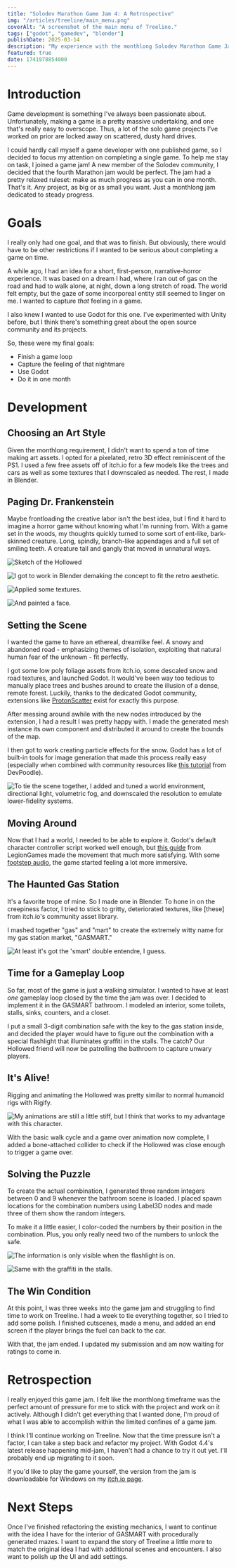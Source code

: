 ```yaml
---
title: "Solodev Marathon Game Jam 4: A Retrospective"
img: "/articles/treeline/main_menu.png"  
coverAlt: "A screenshot of the main menu of Treeline."
tags: ["godot", "gamedev", "blender"]
publishDate: 2025-03-14
description: "My experience with the monthlong Solodev Marathon Game Jam"
featured: true
date: 1741978854000
---
```

# Introduction

Game development is something I've always been passionate about. Unfortunately, making a game is a pretty massive undertaking, and one that's really easy to overscope. Thus, a lot of the solo game projects I've worked on prior are locked away on scattered, dusty hard drives.

I could hardly call myself a game developer with one published game, so I decided to focus my attention on completing a single game. To help me stay on task, I joined a game jam! A new member of the Solodev community, I decided that the fourth Marathon jam would be perfect. The jam had a pretty relaxed ruleset: make as much progress as you can in one month. That's it. Any project, as big or as small you want. Just a monthlong jam dedicated to steady progress.
# Goals
I really only had one goal, and that was to finish. But obviously, there would have to be other restrictions if I wanted to be serious about completing a game on time.

A while ago, I had an idea for a short, first-person, narrative-horror experience. It was based on a dream I had, where I ran out of gas on the road and had to walk alone, at night, down a long stretch of road. The world felt empty, but the gaze of some incorporeal entity still seemed to linger on me. I wanted to capture _that_ feeling in a game.

I also knew I wanted to use Godot for this one. I've experimented with Unity before, but I think there's something great about the open source community and its projects.

So, these were my final goals:
- Finish a game loop
- Capture the feeling of that nightmare
- Use Godot
- Do it in one month
# Development
## Choosing an Art Style
Given the monthlong requirement,  I didn't want to spend a ton of time making art assets. I opted for a pixelated, retro 3D effect reminiscent of the PS1. I used a few free assets off of itch.io for a few models like the trees and cars as well as some textures that I downscaled as needed. The rest, I made in Blender.
## Paging Dr. Frankenstein
Maybe frontloading the creative labor isn't the best idea, but I find it hard to imagine a horror game without knowing what I'm running from. With a game set in the woods, my thoughts quickly turned to some sort of ent-like, bark-skinned creature. Long, spindly, branch-like appendages and a full set of smiling teeth. A creature tall and gangly that moved in unnatural ways.


  ![Sketch of the Hollowed](/articles/treeline/sketch.png)


  ![I got to work in Blender demaking the concept to fit the retro aesthetic.](/articles/treeline/model.png)

  ![Applied some textures.](/articles/treeline/textured.png)
  
  ![And painted a face.](/articles/treeline/closeup.png)

## Setting the Scene
I wanted the game to have an ethereal, dreamlike feel. A snowy and abandoned road - emphasizing themes of isolation, exploiting that natural human fear of the unknown - fit perfectly.

I got some low poly foliage assets from itch.io, some descaled snow and road textures, and launched Godot. It would've been way too tedious to manually place trees and bushes around to create the illusion of a dense, remote forest. Luckily, thanks to the dedicated Godot community, extensions like [ProtonScatter](https://github.com/HungryProton/scatter) exist for exactly this purpose.

After messing around awhile with the new nodes introduced by the extension, I had a result I was pretty happy with. I made the generated mesh instance its own component and distributed it around to create the bounds of the map.

I then got to work creating particle effects for the snow. Godot has a lot of built-in tools for image generation that made this process really easy (especially when combined with community resources like [this tutorial](https://www.youtube.com/watch?v=n5RAGhxHo28) from DevPoodle).


  ![To tie the scene together, I added and tuned a world environment, directional light, volumetric fog, and downscaled the resolution to emulate lower-fidelity systems.](/articles/treeline/hollowed.png)
## Moving Around
Now that I had a world, I needed to be able to explore it. Godot's default character controller script worked well enough, but [this guide](https://www.youtube.com/watch?v=A3HLeyaBCq4) from LegionGames made the movement that much more satisfying. With some [footstep audio](https://www.youtube.com/watch?v=raAe58RBees), the game started feeling a lot more immersive.
## The Haunted Gas Station
It's a favorite trope of mine. So I made one in Blender. To hone in on the creepiness factor, I tried to stick to gritty, deteriorated textures, like [these] from itch.io's community asset library.

I mashed together "gas" and "mart" to create the extremely witty name for my gas station market, "GASMART." 

  ![At least it's got the 'smart' double entendre, I guess.](/articles/treeline/station.png)
## Time for a Gameplay Loop
So far, most of the game is just a walking simulator. I wanted to have at least _one_ gameplay loop closed by the time the jam was over. I decided to implement it in the GASMART bathroom. I modeled an interior, some toilets, stalls, sinks, counters, and a closet.

I put a small 3-digit combination safe with the key to the gas station inside, and decided the player would have to figure out the combination with a special flashlight that illuminates graffiti in the stalls. The catch? Our Hollowed friend will now be patrolling the bathroom to capture unwary players.

## It's Alive!
Rigging and animating the Hollowed was pretty similar to normal humanoid rigs with Rigify. 


  ![My animations are still a little stiff, but I think that works to my advantage with this character.](/articles/treeline/hollowed_walk.gif)


With the basic walk cycle and a game over animation now complete, I added a bone-attached collider to check if the Hollowed was close enough to trigger a game over.

## Solving the Puzzle
To create the actual combination, I generated three random integers between 0 and 9 whenever the bathroom scene is loaded. I placed spawn locations for the combination numbers using Label3D nodes and made three of them show the random integers.

To make it a little easier, I color-coded the numbers by their position in the combination. Plus, you only really need two of the numbers to unlock the safe.


  ![The information is only visible when the flashlight is on.](/articles/treeline/flashlight_shader.gif)
  

  ![Same with the graffiti in the stalls.](/articles/treeline/toilet.png)

## The Win Condition
At this point, I was three weeks into the game jam and struggling to find time to work on Treeline. I had a week to tie everything together, so I tried to add some polish. I finished cutscenes, made a menu, and added an end screen if the player brings the fuel can back to the car.

With that, the jam ended. I updated my submission and am now waiting for ratings to come in.
# Retrospection
I really enjoyed this game jam. I felt like the monthlong timeframe was the perfect amount of pressure for me to stick with the project and work on it actively. Although I didn't get everything that I wanted done, I'm proud of what I was able to accomplish within the limited confines of a game jam.

I think I'll continue working on Treeline. Now that the time pressure isn't a factor, I can take a step back and refactor my project. With Godot 4.4's latest release happening mid-jam, I haven't had a chance to try it out yet. I'll probably end up migrating to it soon.

If you'd like to play the game yourself, the version from the jam is downloadable for Windows on my [itch.io page](https://adharmic.itch.io/treeline).

# Next Steps
Once I've finished refactoring the existing mechanics, I want to continue with the idea I have for the interior of GASMART with procedurally generated mazes. I want to expand the story of Treeline a little more to match the original idea I had with additional scenes and encounters. I also want to polish up the UI and add settings.
